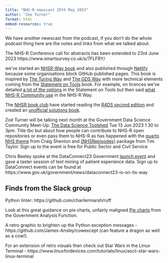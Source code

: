 ```yaml
---
title: "NHS-R newscast 25th May 2023"
author: "Zoe Turner"
format: html
embed-resources: true
---
```


We have another newscast from the podcast, if you don’t do the whole podcast thing here are the notes and links from what we talked about.

The NHS-R Conference call for abstracts has been extended to 23rd June 2023 https://www.smartsurvey.co.uk/s/7FLFRY/ 

we've started an [NHSR-Way book](https://nhs-r-community.github.io/NHSR-way/) and also published through [Netlify](https://nhsr-way.netlify.app/) because some organisations block GitHub published pages. This book is inspired by [The Turing Way](https://www.the-turing-way.netlify.app) and [The GDS Way](https://gds-way.cloudapps.digital/) with more technical elements coming from the [Statement on Tools](https://nhs-r-community.github.io/statements-on-tools/) book. For example, on licences we've detailed [a lot of the options](https://nhs-r-community.github.io/statements-on-tools/open-code-in-the-nhs.html#licenceslicenses) in the Statement on Tools but then said [what NHS-R Community use](https://nhs-r-community.github.io/NHSR-way/style-guides.html#licenceslicenses) in the NHS-R Way.

The [NHSR book club](https://github.com/nhs-r-community/book_group) have started reading the [R4DS second edition](https://r4ds.hadley.nz/) and created an [unofficial solutions book](https://nhs-r-community.github.io/r4ds-ed2-exercise-solutions/).

Zoë Turner will be talking next month at the Government Data Science Community Meet-Up: [The Data Science Toolshed](https://www.eventbrite.co.uk/e/government-data-science-community-meet-up-the-data-science-toolshed-tickets-578774920367) Tue 13 Jun 2023 1.30 to 3pm. Title tbc but about how people can contribute to NHS-R open repositories or even pass them to NHS-R as has happened with the [quarto NHS theme](https://github.com/nhs-r-community/quarto-nhs-theme) from Craig Shenton and [{NHSRepisodes}](https://github.com/nhs-r-community/NHSRepisodes) package from Tim Taylor. 
Sign up to the event is free for Public Sector and Civil Service

Chris Beeley spoke at the DataConnect23 Government [launch event](https://www.eventbrite.co.uk/e/dataconnect23-launch-event-tickets-546319846367) and gave a taster session of text mining of patient experience data. Sign up to DataConnect events can be found at https://www.gov.uk/government/news/dataconnect23-is-on-its-way 

## Finds from the Slack group

Python linter: https://github.com/charliermarsh/ruff 

Look at this great guidance on pie charts, unfairly maligned [Pie charts](https://analysisfunction.civilservice.gov.uk/support/communicating-analysis/introduction-to-data-visualisation-e-learning/module-9-pie-charts/) from the Government Analysis Function.

A retro graphic to brighten up the Python exception messages - https://github.com/James-Ansley/cowexcept (can feature a dragon as well as a cow!).

For an extension of retro visuals then check out Star Wars in the Linux Terminal -  https://www.linuxfordevices.com/tutorials/linux/ascii-star-wars-linux-terminal

